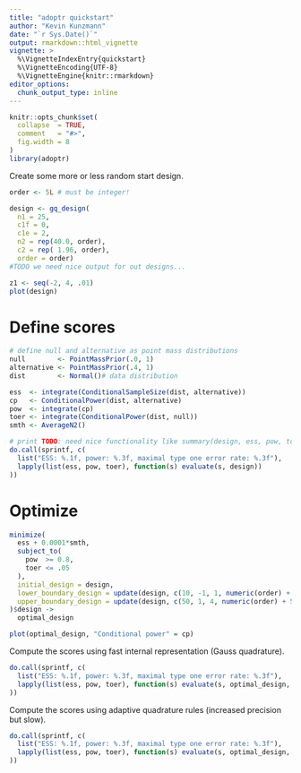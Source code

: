 ```yaml
---
title: "adoptr quickstart"
author: "Kevin Kunzmann"
date: "`r Sys.Date()`"
output: rmarkdown::html_vignette
vignette: >
  %\VignetteIndexEntry{quickstart}
  %\VignetteEncoding{UTF-8}
  %\VignetteEngine{knitr::rmarkdown}
editor_options: 
  chunk_output_type: inline
---
```


```r
knitr::opts_chunk$set(
  collapse  = TRUE,
  comment   = "#>",
  fig.width = 8
)
library(adoptr)
```

Create some more or less random start design.

```r
order <- 5L # must be integer!

design <- gq_design(
  n1 = 25, 
  c1f = 0,
  c1e = 2,
  n2 = rep(40.0, order), 
  c2 = rep( 1.96, order), 
  order = order)
#TODO we need nice output for out designs...
```

```r
z1 <- seq(-2, 4, .01)
plot(design)
```



# Define scores 

```r
# define null and alternative as point mass distributions
null        <- PointMassPrior(.0, 1)
alternative <- PointMassPrior(.4, 1)
dist        <- Normal()# data distribution
```

```r
ess  <- integrate(ConditionalSampleSize(dist, alternative))
cp   <- ConditionalPower(dist, alternative)
pow  <- integrate(cp)
toer <- integrate(ConditionalPower(dist, null))
smth <- AverageN2()

# print TODO: need nice functionality like summary(design, ess, pow, toer)
do.call(sprintf, c(
  list("ESS: %.1f, power: %.3f, maximal type one error rate: %.3f"), 
  lapply(list(ess, pow, toer), function(s) evaluate(s, design))
))
```


# Optimize

```r
minimize(
  ess + 0.0001*smth,
  subject_to(
    pow  >= 0.8,
    toer <= .05
  ),
  initial_design = design,
  lower_boundary_design = update(design, c(10, -1, 1, numeric(order) + 2, numeric(order) - 5)),
  upper_boundary_design = update(design, c(50, 1, 4, numeric(order) + 50, numeric(order) + 5))
)$design ->
  optimal_design

plot(optimal_design, "Conditional power" = cp)
```

Compute the scores using fast internal representation (Gauss quadrature).

```r
do.call(sprintf, c(
  list("ESS: %.1f, power: %.3f, maximal type one error rate: %.3f"), 
  lapply(list(ess, pow, toer), function(s) evaluate(s, optimal_design, specific = TRUE))
))
```

Compute the scores using adaptive quadrature rules (increased precision but slow).

```r
do.call(sprintf, c(
  list("ESS: %.1f, power: %.3f, maximal type one error rate: %.3f"), 
  lapply(list(ess, pow, toer), function(s) evaluate(s, optimal_design, specific = FALSE))
))
```
